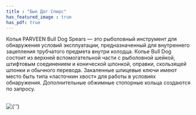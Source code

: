 ```yaml
---
title : "Бык Дог Спирс"
has_featured_image : true
has_pdf: true
---
```


Копья PARVEEN Bull Dog Spears — это рыболовный инструмент для обнаружения условий эксплуатации, предназначенный для внутреннего зацепления трубчатого предмета внутри колодца. Копье Bull Dog состоит из верхней вспомогательной части с рыболовной шейкой, штифтовым соединением и конической шпонкой, оправки, скользящей шпонки и обычного перевода. Закаленные шлицевые ключи имеют место быть типа «ласточкин хвост» для работы в условиях обнаружения. Дополнительные обжимные стопорные кольца создаются по запросу.

<br />
<Image src={image} alt={''} />
